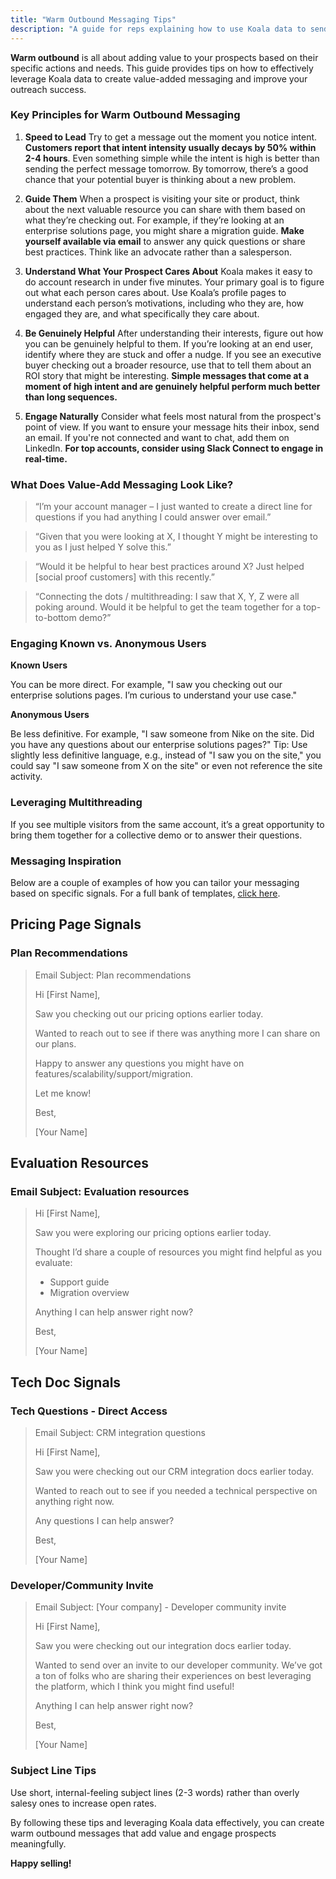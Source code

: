 ```yaml
---
title: "Warm Outbound Messaging Tips"
description: "A guide for reps explaining how to use Koala data to send great sales messages."
---
```


**Warm outbound** is all about adding value to your prospects based on their specific actions and needs. This guide provides tips on how to effectively leverage Koala data to create value-added messaging and improve your outreach success.

### Key Principles for Warm Outbound Messaging

1. **Speed to Lead**
   Try to get a message out the moment you notice intent. **Customers report that intent intensity usually decays by 50% within 2-4 hours**. Even something simple while the intent is high is better than sending the perfect message tomorrow. By tomorrow, there’s a good chance that your potential buyer is thinking about a new problem.

2. **Guide Them**
   When a prospect is visiting your site or product, think about the next valuable resource you can share with them based on what they’re checking out. For example, if they’re looking at an enterprise solutions page, you might share a migration guide.
   **Make yourself available via email** to answer any quick questions or share best practices. Think like an advocate rather than a salesperson.

3. **Understand What Your Prospect Cares About**
   Koala makes it easy to do account research in under five minutes. Your primary goal is to figure out what each person cares about. Use Koala’s profile pages to understand each person’s motivations, including who they are, how engaged they are, and what specifically they care about.

4. **Be Genuinely Helpful**
   After understanding their interests, figure out how you can be genuinely helpful to them. If you’re looking at an end user, identify where they are stuck and offer a nudge. If you see an executive buyer checking out a broader resource, use that to tell them about an ROI story that might be interesting. **Simple messages that come at a moment of high intent and are genuinely helpful perform much better than long sequences.**

5. **Engage Naturally**
   Consider what feels most natural from the prospect's point of view. If you want to ensure your message hits their inbox, send an email. If you're not connected and want to chat, add them on LinkedIn.
   **For top accounts, consider using Slack Connect to engage in real-time.**

### What Does Value-Add Messaging Look Like?

> “I’m your account manager – I just wanted to create a direct line for questions if you had anything I could answer over email.”

> “Given that you were looking at X, I thought Y might be interesting to you as I just helped Y solve this.”

> “Would it be helpful to hear best practices around X? Just helped [social proof customers] with this recently.”

> “Connecting the dots / multithreading: I saw that X, Y, Z were all poking around. Would it be helpful to get the team together for a top-to-bottom demo?”

### Engaging Known vs. Anonymous Users

**Known Users**

You can be more direct. For example, "I saw you checking out our enterprise solutions pages. I’m curious to understand your use case."

**Anonymous Users**

Be less definitive. For example, "I saw someone from Nike on the site. Did you have any questions about our enterprise solutions pages?"
Tip: Use slightly less definitive language, e.g., instead of "I saw you on the site," you could say "I saw someone from X on the site" or even not reference the site activity.

### Leveraging Multithreading

If you see multiple visitors from the same account, it’s a great opportunity to bring them together for a collective demo or to answer their questions.

### Messaging Inspiration

Below are a couple of examples of how you can tailor your messaging based on specific signals. For a full bank of templates, [click here](https://docs.google.com/document/d/1QFhf80tt6J6BRk5ij77W-heEHYuQCMev66UAJtbWtFM/edit).

## Pricing Page Signals

### Plan Recommendations

> Email Subject: Plan recommendations
>
> Hi [First Name],
>
> Saw you checking out our pricing options earlier today.
>
> Wanted to reach out to see if there was anything more I can share on our plans.
>
> Happy to answer any questions you might have on features/scalability/support/migration.
>
> Let me know!
>
> Best,
>
> [Your Name]
>

## Evaluation Resources

### Email Subject: Evaluation resources

> Hi [First Name],
>
> Saw you were exploring our pricing options earlier today.
>
> Thought I’d share a couple of resources you might find helpful as you evaluate:
>
> - Support guide
> - Migration overview
>
> Anything I can help answer right now?
>
> Best,
>
> [Your Name]
>

## Tech Doc Signals

### Tech Questions - Direct Access

> Email Subject: CRM integration questions
>
> Hi [First Name],
>
> Saw you were checking out our CRM integration docs earlier today.
>
> Wanted to reach out to see if you needed a technical perspective on anything right now.
>
> Any questions I can help answer?
>
> Best,
>
> [Your Name]
>

### Developer/Community Invite

> Email Subject: [Your company] - Developer community invite
>
> Hi [First Name],
>
> Saw you were checking out our integration docs earlier today.
>
> Wanted to send over an invite to our developer community. We’ve got a ton of folks who are sharing their experiences on best leveraging the platform, which I think you might find useful!
>
> Anything I can help answer right now?
>
> Best,
>
> [Your Name]
>

### Subject Line Tips

Use short, internal-feeling subject lines (2-3 words) rather than overly salesy ones to increase open rates.

By following these tips and leveraging Koala data effectively, you can create warm outbound messages that add value and engage prospects meaningfully.

**Happy selling!**
